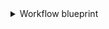 <details>
<summary>Workflow blueprint</summary>

```json showLineNumbers
{
  "identifier": "githubWorkflow",
  "title": "Workflow",
  "icon": "Github",
  "schema": {
    "properties": {
      "path": {
        "title": "Path",
        "type": "string"
      },
      "status": {
        "title": "Status",
        "type": "string",
        "enum": [
          "active",
          "deleted",
          "disabled_fork",
          "disabled_inactivity",
          "disabled_manually"
        ],
        "enumColors": {
          "active": "green",
          "deleted": "red"
        }
      },
      "createdAt": {
        "title": "Created At",
        "type": "string",
        "format": "date-time"
      },
      "updatedAt": {
        "title": "Updated At",
        "type": "string",
        "format": "date-time"
      },
      "deletedAt": {
        "title": "Deleted At",
        "type": "string",
        "format": "date-time"
      },
      "link": {
        "title": "Link",
        "type": "string",
        "format": "url"
      }
    },
    "required": []
  },
  "mirrorProperties": {},
  "calculationProperties": {},
  "relations": {
    "repository": {
      "title": "Service",
      "target": "githubService",
      "required": false,
      "many": false
    }
  }
}
```

</details>
